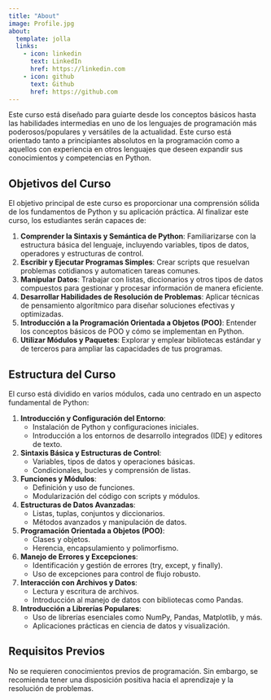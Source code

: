 ```yaml
---
title: "About"
image: Profile.jpg
about:
  template: jolla
  links:
    - icon: linkedin
      text: LinkedIn
      href: https://linkedin.com
    - icon: github
      text: Github
      href: https://github.com
---
```


Este curso está diseñado para guiarte desde los conceptos básicos hasta las habilidades intermedias en uno de los lenguajes de programación más poderosos/populares y versátiles de la actualidad. Este curso está orientado tanto a principiantes absolutos en la programación como a aquellos con experiencia en otros lenguajes que deseen expandir sus conocimientos y competencias en Python.

## **Objetivos del Curso**

El objetivo principal de este curso es proporcionar una comprensión sólida de los fundamentos de Python y su aplicación práctica. Al finalizar este curso, los estudiantes serán capaces de:

1.  **Comprender la Sintaxis y Semántica de Python**: Familiarizarse con la estructura básica del lenguaje, incluyendo variables, tipos de datos, operadores y estructuras de control.
2.  **Escribir y Ejecutar Programas Simples**: Crear scripts que resuelvan problemas cotidianos y automaticen tareas comunes.
3.  **Manipular Datos**: Trabajar con listas, diccionarios y otros tipos de datos compuestos para gestionar y procesar información de manera eficiente.
4.  **Desarrollar Habilidades de Resolución de Problemas**: Aplicar técnicas de pensamiento algorítmico para diseñar soluciones efectivas y optimizadas.
5.  **Introducción a la Programación Orientada a Objetos (POO)**: Entender los conceptos básicos de POO y cómo se implementan en Python.
6.  **Utilizar Módulos y Paquetes**: Explorar y emplear bibliotecas estándar y de terceros para ampliar las capacidades de tus programas.

## **Estructura del Curso**

El curso está dividido en varios módulos, cada uno centrado en un aspecto fundamental de Python:

1.  **Introducción y Configuración del Entorno**:
    -   Instalación de Python y configuraciones iniciales.
    -   Introducción a los entornos de desarrollo integrados (IDE) y editores de texto.
2.  **Sintaxis Básica y Estructuras de Control**:
    -   Variables, tipos de datos y operaciones básicas.
    -   Condicionales, bucles y comprensión de listas.
3.  **Funciones y Módulos**:
    -   Definición y uso de funciones.
    -   Modularización del código con scripts y módulos.
4.  **Estructuras de Datos Avanzadas**:
    -   Listas, tuplas, conjuntos y diccionarios.
    -   Métodos avanzados y manipulación de datos.
5.  **Programación Orientada a Objetos (POO)**:
    -   Clases y objetos.
    -   Herencia, encapsulamiento y polimorfismo.
6.  **Manejo de Errores y Excepciones**:
    -   Identificación y gestión de errores (try, except, y finally).
    -   Uso de excepciones para control de flujo robusto.
7.  **Interacción con Archivos y Datos**:
    -   Lectura y escritura de archivos.
    -   Introducción al manejo de datos con bibliotecas como Pandas.
8.  **Introducción a Librerías Populares**:
    -   Uso de librerías esenciales como NumPy, Pandas, Matplotlib, y más.
    -   Aplicaciones prácticas en ciencia de datos y visualización.

## **Requisitos Previos**

No se requieren conocimientos previos de programación. Sin embargo, se recomienda tener una disposición positiva hacia el aprendizaje y la resolución de problemas.
